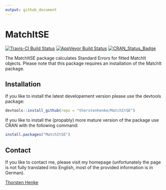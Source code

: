 ```yaml
---
output: github_document
---
```


# MatchItSE

[![Travis-CI Build Status](https://travis-ci.org/thorstenhenke/MatchItSE.png?branch=master)](https://travis-ci.org/thorstenhenke/MatchItSE/)
[![AppVeyor Build Status](https://ci.appveyor.com/api/projects/status/github/thorstenhenke/MatchItSE?branch=master&svg=true)](https://ci.appveyor.com/project/thorstenhenke/MatchItSE)
[![CRAN_Status_Badge](http://www.r-pkg.org/badges/version/MatchItSE)](http://cran.r-project.org/package=MatchItSE)

<!-- devtools::use_codecov() -->


The MatchItSE package calculates Standard Errors for fitted MatchIt objects.
Please note that this package requires an installation of the MatchIt package. 


## Installation 

If you like to install the latest developement version please use the devtools 
package:

```r
devtools::install_github(repo = "thorstenhenke/MatchItSE")
```

If you like to install the (propably) more mature version of the package use 
CRAN with the following command: 

```r
install.packages("MatchItSE")
```


## Contact

If you like to contact me, please visit my homepage (unfortunately the page 
is not fully translated into English, most of the provided information is in 
German). 

[Thorsten Henke](http://www.uni-potsdam.de/psych-grundschulpaed/mitarbeiter-innen/thorsten-henke.html)